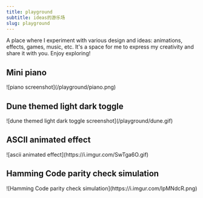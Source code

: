 ```yaml
---
title: playground
subtitle: ideas的游乐场
slug: playground
---
```


A place where I experiment with various design and ideas: animations, effects, games, music, etc. It's a space for me to express my creativity and share it with you. Enjoy exploring!

## Mini piano

<Link href='/experiments/piano'>
  ![piano screenshot](/playground/piano.png)
</Link>
<ExternalActionButtonLink
  href='/experiments/piano'
  title='play the mini piano'
/>

## Dune themed light dark toggle

<Link href='/experiments/dune-themed-light-dark-toggle'>
  ![dune themed light dark toggle screenshot](/playground/dune.gif)
</Link>
<ExternalActionButtonLink
  href='/experiments/dune-themed-light-dark-toggle'
  title='try the toggle'
/>

## ASCII animated effect

<Link href='/experiments/ascii-animated-effect'>
  ![ascii animated effect](https://i.imgur.com/SwTga6O.gif)
</Link>
<ExternalActionButtonLink
  href='/experiments/ascii-animated-effect'
  title='take a closer look'
/>

## Hamming Code parity check simulation

<Link href='https://c47lfn.csb.app/' target='_blank'>
  ![Hamming Code parity check simulation](https://i.imgur.com/lpMNdcR.png)
</Link>
<ExternalActionButtonLink
  href='https://c47lfn.csb.app/'
  title='take a closer look'
/>
